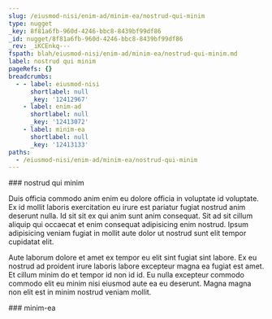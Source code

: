 ```yaml
---
slug: /eiusmod-nisi/enim-ad/minim-ea/nostrud-qui-minim
type: nugget
_key: 8f81a6fb-960d-4246-bbc8-8439bf99df86
_id: nugget/8f81a6fb-960d-4246-bbc8-8439bf99df86
_rev: _iKCEnkq---
fspath: blah/eiusmod-nisi/enim-ad/minim-ea/nostrud-qui-minim.md
label: nostrud qui minim
pageRefs: {}
breadcrumbs:
  - - label: eiusmod-nisi
      shortlabel: null
      _key: '12412967'
    - label: enim-ad
      shortlabel: null
      _key: '12413072'
    - label: minim-ea
      shortlabel: null
      _key: '12413133'
paths:
  - /eiusmod-nisi/enim-ad/minim-ea/nostrud-qui-minim
---
```


<NuggetArea>
<Nugget slug="/eiusmod-nisi/enim-ad/minim-ea/nostrud-qui-minim" type="nugget" _key="8f81a6fb-960d-4246-bbc8-8439bf99df86" _id="nugget/8f81a6fb-960d-4246-bbc8-8439bf99df86" _rev="_iKCEnkq---" fspath="blah/eiusmod-nisi/enim-ad/minim-ea/nostrud-qui-minim.md" label="nostrud qui minim" paths="/eiusmod-nisi/enim-ad/minim-ea/nostrud-qui-minim">
<NuggetBody>
### nostrud qui minim

Duis officia commodo anim enim eu dolore officia in voluptate id voluptate. Ex id mollit laboris exercitation eu irure est pariatur fugiat nostrud anim deserunt nulla. Id sit sit ex qui anim sunt anim consequat. Sit ad sit cillum aliquip qui occaecat et enim consequat adipisicing enim nostrud. Ipsum adipisicing veniam fugiat in mollit aute dolor ut nostrud sunt elit tempor cupidatat elit.

Aute laborum dolore et amet ex tempor eu elit sint fugiat sint labore. Ex eu nostrud ad proident irure laboris labore excepteur magna ea fugiat est amet. Et cillum minim do et tempor id non id id. Eu nulla excepteur commodo commodo elit eu minim nisi eiusmod aute ea eu deserunt. Magna magna non elit est in minim nostrud veniam mollit.

</NuggetBody>
<Breadcrumbs>
<Crumbs>
<Crumb _key="12412967" label="eiusmod-nisi" /><Crumb _key="12413072" label="enim-ad" /><Crumb _key="12413133" label="minim-ea" />
</Crumbs>
</Breadcrumbs>
</Nugget>

<NuggetsInbound>
</NuggetsInbound>
<NuggetsOutbound>
</NuggetsOutbound>
</NuggetArea>
<PassagesInbound>
<Passage direction="inbound" type="passage" _key="12413133" _id="passage/12413133" _rev="_iKCEnki---" label="minim-ea" passage="minim-ea" fspath="blah/eiusmod-nisi/enim-ad/minim-ea" paths="/eiusmod-nisi/enim-ad/minim-ea" slug="/eiusmod-nisi/enim-ad/minim-ea">
<NuggetBody>
### minim-ea

</NuggetBody>
<Breadcrumbs>
<Crumbs>
<Crumb _key="12412967" label="eiusmod-nisi" /><Crumb _key="12413072" label="enim-ad" />
</Crumbs>
</Breadcrumbs>
</Passage>

</PassagesInbound>
<PassagesOutbound>
</PassagesOutbound>